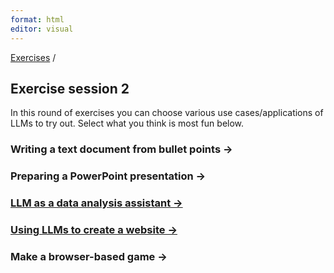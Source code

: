 ```yaml
---
format: html
editor: visual
---
```


[Exercises](index.html) /

## Exercise session 2

In this round of exercises you can choose various use cases/applications of LLMs to try out. Select what you think is most fun below.

### Writing a text document from bullet points -\>

### Preparing a PowerPoint presentation -\>

### [LLM as a data analysis assistant -\>](data_analysis.html)

### [Using LLMs to create a website -\>](website.html)

### Make a browser-based game -\>
